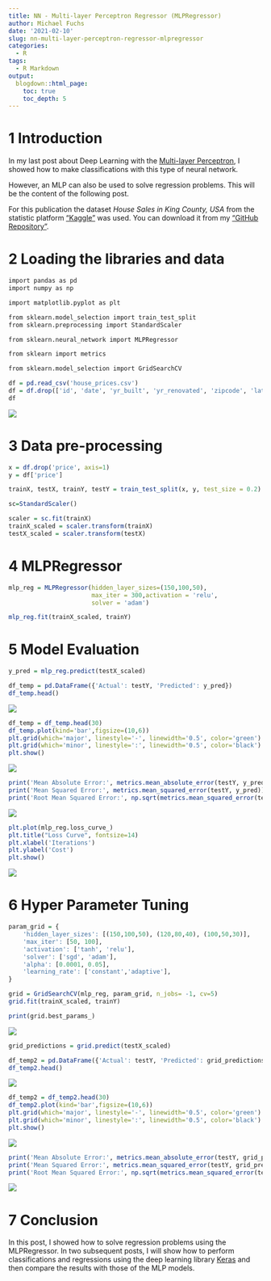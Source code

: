 ```yaml
---
title: NN - Multi-layer Perceptron Regressor (MLPRegressor)
author: Michael Fuchs
date: '2021-02-10'
slug: nn-multi-layer-perceptron-regressor-mlpregressor
categories:
  - R
tags:
  - R Markdown
output:
  blogdown::html_page:
    toc: true
    toc_depth: 5
---
```




# 1 Introduction


In my last post about Deep Learning with the [Multi-layer Perceptron](https://michael-fuchs-python.netlify.app/2021/02/03/nn-multi-layer-perceptron-classifier-mlpclassifier/), I showed how to make classifications with this type of neural network. 

However, an MLP can also be used to solve regression problems. This will be the content of the following post.

For this publication the dataset *House Sales in King County, USA* from the statistic platform ["Kaggle"](https://www.kaggle.com) was used. You can download it from my ["GitHub Repository"](https://github.com/MFuchs1989/Datasets-and-Miscellaneous/tree/main/datasets/Time%20Series%20Analysis).



# 2 Loading the libraries and data


```r
import pandas as pd
import numpy as np

import matplotlib.pyplot as plt

from sklearn.model_selection import train_test_split
from sklearn.preprocessing import StandardScaler

from sklearn.neural_network import MLPRegressor

from sklearn import metrics

from sklearn.model_selection import GridSearchCV
```


```r
df = pd.read_csv('house_prices.csv')
df = df.drop(['id', 'date', 'yr_built', 'yr_renovated', 'zipcode', 'lat', 'long'], axis=1)
df
```

![](/post/2021-02-10-nn-multi-layer-perceptron-regressor-mlpregressor_files/p111p1.png)


# 3 Data pre-processing


```r
x = df.drop('price', axis=1)
y = df['price']

trainX, testX, trainY, testY = train_test_split(x, y, test_size = 0.2)
```

```r
sc=StandardScaler()

scaler = sc.fit(trainX)
trainX_scaled = scaler.transform(trainX)
testX_scaled = scaler.transform(testX)
```



# 4 MLPRegressor


```r
mlp_reg = MLPRegressor(hidden_layer_sizes=(150,100,50),
                       max_iter = 300,activation = 'relu',
                       solver = 'adam')

mlp_reg.fit(trainX_scaled, trainY)
```


# 5 Model Evaluation


```r
y_pred = mlp_reg.predict(testX_scaled)
```


```r
df_temp = pd.DataFrame({'Actual': testY, 'Predicted': y_pred})
df_temp.head()
```

![](/post/2021-02-10-nn-multi-layer-perceptron-regressor-mlpregressor_files/p111p2.png)



```r
df_temp = df_temp.head(30)
df_temp.plot(kind='bar',figsize=(10,6))
plt.grid(which='major', linestyle='-', linewidth='0.5', color='green')
plt.grid(which='minor', linestyle=':', linewidth='0.5', color='black')
plt.show()
```

![](/post/2021-02-10-nn-multi-layer-perceptron-regressor-mlpregressor_files/p111p3.png)



```r
print('Mean Absolute Error:', metrics.mean_absolute_error(testY, y_pred))  
print('Mean Squared Error:', metrics.mean_squared_error(testY, y_pred))  
print('Root Mean Squared Error:', np.sqrt(metrics.mean_squared_error(testY, y_pred)))
```

![](/post/2021-02-10-nn-multi-layer-perceptron-regressor-mlpregressor_files/p111p4.png)


```r
plt.plot(mlp_reg.loss_curve_)
plt.title("Loss Curve", fontsize=14)
plt.xlabel('Iterations')
plt.ylabel('Cost')
plt.show()
```

![](/post/2021-02-10-nn-multi-layer-perceptron-regressor-mlpregressor_files/p111p5.png)



# 6 Hyper Parameter Tuning

```r
param_grid = {
    'hidden_layer_sizes': [(150,100,50), (120,80,40), (100,50,30)],
    'max_iter': [50, 100],
    'activation': ['tanh', 'relu'],
    'solver': ['sgd', 'adam'],
    'alpha': [0.0001, 0.05],
    'learning_rate': ['constant','adaptive'],
}
```


```r
grid = GridSearchCV(mlp_reg, param_grid, n_jobs= -1, cv=5)
grid.fit(trainX_scaled, trainY)

print(grid.best_params_) 
```

![](/post/2021-02-10-nn-multi-layer-perceptron-regressor-mlpregressor_files/p111p6.png)


```r
grid_predictions = grid.predict(testX_scaled) 
```


```r
df_temp2 = pd.DataFrame({'Actual': testY, 'Predicted': grid_predictions})
df_temp2.head()
```

![](/post/2021-02-10-nn-multi-layer-perceptron-regressor-mlpregressor_files/p111p7.png)


```r
df_temp2 = df_temp2.head(30)
df_temp2.plot(kind='bar',figsize=(10,6))
plt.grid(which='major', linestyle='-', linewidth='0.5', color='green')
plt.grid(which='minor', linestyle=':', linewidth='0.5', color='black')
plt.show()
```

![](/post/2021-02-10-nn-multi-layer-perceptron-regressor-mlpregressor_files/p111p8.png)


```r
print('Mean Absolute Error:', metrics.mean_absolute_error(testY, grid_predictions))  
print('Mean Squared Error:', metrics.mean_squared_error(testY, grid_predictions))  
print('Root Mean Squared Error:', np.sqrt(metrics.mean_squared_error(testY, grid_predictions)))
```

![](/post/2021-02-10-nn-multi-layer-perceptron-regressor-mlpregressor_files/p111p9.png)



# 7 Conclusion


In this post, I showed how to solve regression problems using the MLPRegressor. 
In two subsequent posts, I will show how to perform classifications and regressions using the deep learning library [Keras](https://keras.io/) and then compare the results with those of the MLP models. 





